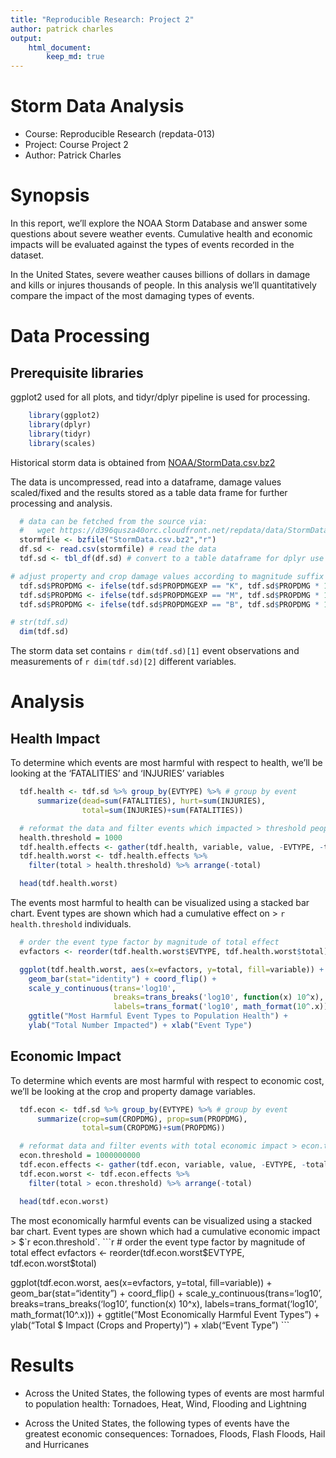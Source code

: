 ```yaml
---
title: "Reproducible Research: Project 2"
author: patrick charles  
output:
    html_document:
        keep_md: true
---
```


# Storm Data Analysis
- Course: Reproducible Research (repdata-013)
- Project: Course Project 2
- Author: Patrick Charles

# Synopsis

In this report, we'll explore the NOAA Storm Database and answer some
questions about severe weather events. Cumulative health and economic impacts will be evaluated
against the types of events recorded in the dataset.

In the United States, severe weather causes billions of dollars in damage and kills or injures thousands 
of people. In this analysis we'll quantitatively compare the impact of the most damaging types of events.


# Data Processing

## Prerequisite libraries
ggplot2 used for all plots, and tidyr/dplyr pipeline is used for processing.
```r
    library(ggplot2)
    library(dplyr)
    library(tidyr)
    library(scales)
```

Historical storm data is obtained from [NOAA/StormData.csv.bz2](https://d396qusza40orc.cloudfront.net/repdata/data/StormData.csv.bz2)

The data is uncompressed, read into a dataframe, damage values scaled/fixed and the results stored as a 
table data frame for further processing and analysis.

```r
  # data can be fetched from the source via:
  #   wget https://d396qusza40orc.cloudfront.net/repdata/data/StormData.csv.bz2
  stormfile <- bzfile("StormData.csv.bz2","r")
  df.sd <- read.csv(stormfile) # read the data
  tdf.sd <- tbl_df(df.sd) # convert to a table dataframe for dplyr use
```

```r
# adjust property and crop damage values according to magnitude suffix
  tdf.sd$PROPDMG <- ifelse(tdf.sd$PROPDMGEXP == "K", tdf.sd$PROPDMG * 10^3, tdf.sd$PROPDMG)
  tdf.sd$PROPDMG <- ifelse(tdf.sd$PROPDMGEXP == "M", tdf.sd$PROPDMG * 10^6, tdf.sd$PROPDMG)
  tdf.sd$PROPDMG <- ifelse(tdf.sd$PROPDMGEXP == "B", tdf.sd$PROPDMG * 10^9, tdf.sd$PROPDMG)

# str(tdf.sd)
  dim(tdf.sd)
```
The storm data set contains `r dim(tdf.sd)[1]` event observations and measurements
of `r dim(tdf.sd)[2]` different variables.


# Analysis

## Health Impact

To determine which events are most harmful with respect to health,
we'll be looking at the 'FATALITIES' and 'INJURIES' variables

```r
  tdf.health <- tdf.sd %>% group_by(EVTYPE) %>% # group by event
      summarize(dead=sum(FATALITIES), hurt=sum(INJURIES), 
                total=sum(INJURIES)+sum(FATALITIES))

  # reformat the data and filter events which impacted > threshold people
  health.threshold = 1000
  tdf.health.effects <- gather(tdf.health, variable, value, -EVTYPE, -total)
  tdf.health.worst <- tdf.health.effects %>%
    filter(total > health.threshold) %>% arrange(-total)

  head(tdf.health.worst)
```

The events most harmful to health can be visualized using a stacked
bar chart. Event types are shown which had a cumulative effect on > `r health.threshold` individuals.
```r

  # order the event type factor by magnitude of total effect
  evfactors <- reorder(tdf.health.worst$EVTYPE, tdf.health.worst$total)

  ggplot(tdf.health.worst, aes(x=evfactors, y=total, fill=variable)) +
    geom_bar(stat="identity") + coord_flip() +
    scale_y_continuous(trans='log10',
                       breaks=trans_breaks('log10', function(x) 10^x),
                       labels=trans_format('log10', math_format(10^.x))) + 
    ggtitle("Most Harmful Event Types to Population Health") +
    ylab("Total Number Impacted") + xlab("Event Type")
```

## Economic Impact

To determine which events are most harmful with respect to economic cost,
we'll be looking at the crop and property damage variables.

```r
  tdf.econ <- tdf.sd %>% group_by(EVTYPE) %>% # group by event
      summarize(crop=sum(CROPDMG), prop=sum(PROPDMG), 
                total=sum(CROPDMG)+sum(PROPDMG))

  # reformat data and filter events with total economic impact > econ.threshold
  econ.threshold = 1000000000
  tdf.econ.effects <- gather(tdf.econ, variable, value, -EVTYPE, -total)
  tdf.econ.worst <- tdf.econ.effects %>%
    filter(total > econ.threshold) %>% arrange(-total)

  head(tdf.econ.worst)
```

The most economically harmful events can be visualized using a stacked
bar chart. Event types are shown which had a cumulative economic impact > $`r econ.threshold`.
```r
  # order the event type factor by magnitude of total effect
  evfactors <- reorder(tdf.econ.worst$EVTYPE, tdf.econ.worst$total)

  ggplot(tdf.econ.worst, aes(x=evfactors, y=total, fill=variable)) +
    geom_bar(stat="identity") + coord_flip() +
    scale_y_continuous(trans='log10',
                       breaks=trans_breaks('log10', function(x) 10^x),
                       labels=trans_format('log10', math_format(10^.x))) + 
    ggtitle("Most Economically Harmful Event Types") +
    ylab("Total $ Impact (Crops and Property)") + xlab("Event Type")
```


# Results

- Across the United States, the following types of events are most
harmful to population health: Tornadoes, Heat, Wind, Flooding and Lightning

- Across the United States, the following types of events have
the greatest economic consequences: Tornadoes, Floods, Flash Floods, Hail and Hurricanes

